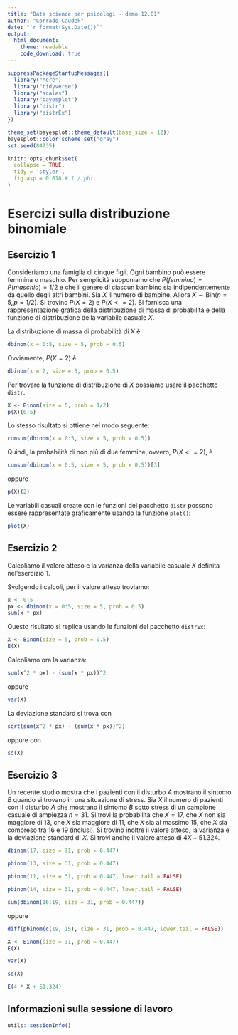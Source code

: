 ```yaml
---
title: "Data science per psicologi - demo 12.01"
author: "Corrado Caudek"
date: "`r format(Sys.Date())`"
output:
  html_document:
    theme: readable
    code_download: true
---
```


```r
suppressPackageStartupMessages({
  library("here")
  library("tidyverse")
  library("scales")
  library("bayesplot")
  library("distr")
  library("distrEx")
})

theme_set(bayesplot::theme_default(base_size = 12))
bayesplot::color_scheme_set("gray")
set.seed(84735)

knitr::opts_chunk$set(
  collapse = TRUE,
  tidy = 'styler',
  fig.asp = 0.618 # 1 / phi
)
```

# Esercizi sulla distribuzione binomiale

## Esercizio 1

Consideriamo una famiglia di cinque figli. Ogni bambino può essere femmina o maschio. Per semplicità supponiamo che $P(femmina) = P(maschio) = 1/2$ e che il genere di ciascun bambino sia indipendentemente da quello degli altri bambini. Sia $X$ il numero di bambine. Allora $X \sim \mbox{Bin}(n = 5, p = 1/2)$. Si trovino $P(X = 2)$ e $P(X <= 2)$. Si fornisca una rappresentazione grafica della distribuzione di massa di probabilità e della funzione di distribuzione della variabile casuale $X$.

La distribuzione di massa di probabilità di $X$ è

```r
dbinom(x = 0:5, size = 5, prob = 0.5)
```

Ovviamente, $P(X = 2)$ è

```r
dbinom(x = 2, size = 5, prob = 0.5)
```

Per trovare la funzione di distribuzione di $X$ possiamo usare il pacchetto `distr`.

```r
X <- Binom(size = 5, prob = 1/2)
p(X)(0:5)
```

Lo stesso risultato si ottiene nel modo seguente:

```r
cumsum(dbinom(x = 0:5, size = 5, prob = 0.5))
```

Quindi, la probabilità di non più di due femmine, ovvero, $P(X <= 2)$, è  


```r
cumsum(dbinom(x = 0:5, size = 5, prob = 0.5))[3]
```

oppure

```r
p(X)(2)
```

Le variabili casuali create con le funzioni del pacchetto `distr` possono essere rappresentate graficamente usando la funzione `plot()`:

```r
plot(X)
```

## Esercizio 2

Calcoliamo il valore atteso e la varianza della variabile casuale $X$ definita nel'esercizio 1.


Svolgendo i calcoli, per il valore atteso troviamo:

```r
x <- 0:5
px <- dbinom(x = 0:5, size = 5, prob = 0.5)
sum(x * px)
```

Questo risultato si replica usando le funzioni del pacchetto `distrEx`:

```r
X <- Binom(size = 5, prob = 0.5) 
E(X)
```

Calcoliamo ora la varianza:

```r
sum(x^2 * px) - (sum(x * px))^2
```

oppure

```r
var(X)
```

La deviazione standard si trova con

```r
sqrt(sum(x^2 * px) - (sum(x * px))^2)
```

oppure con

```r
sd(X)
```

## Esercizio 3

Un recente studio mostra che i pazienti con il disturbo $A$ mostrano il sintomo $B$ quando si trovano in una situazione di stress. Sia $X$ il numero di pazienti con il disturbo $A$ che mostrano il sintomo $B$ sotto stress di un campione casuale di ampiezza $n = 31$. Si trovi la probabilità che $X = 17$, che $X$ non sia maggiore di 13, che $X$ sia maggiore di 11, che $X$ sia al massimo 15, che $X$ sia compreso tra 16 e 19 (inclusi). Si trovino inoltre il valore atteso, la varianza e la deviazione standard di $X$. Si trovi anche il valore atteso di $4X + 51.324$.

```r
dbinom(17, size = 31, prob = 0.447)
```

```r
pbinom(13, size = 31, prob = 0.447)
```

```r
pbinom(11, size = 31, prob = 0.447, lower.tail = FALSE)
```

```r
pbinom(14, size = 31, prob = 0.447, lower.tail = FALSE)
```

```r
sum(dbinom(16:19, size = 31, prob = 0.447))
```

oppure

```r
diff(pbinom(c(19, 15), size = 31, prob = 0.447, lower.tail = FALSE))
```

```r
X <- Binom(size = 31, prob = 0.447)
E(X)
```

```r
var(X)
```

```r
sd(X)
```

```r
E(4 * X + 51.324)
```


## Informazioni sulla sessione di lavoro

```r
utils::sessionInfo()
```



